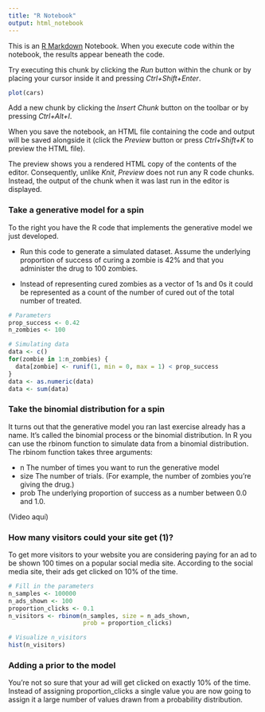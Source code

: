 ```yaml
---
title: "R Notebook"
output: html_notebook
---
```


This is an [R Markdown](http://rmarkdown.rstudio.com) Notebook. When you execute code within the notebook, the results appear beneath the code. 

Try executing this chunk by clicking the *Run* button within the chunk or by placing your cursor inside it and pressing *Ctrl+Shift+Enter*. 

```r
plot(cars)
```

Add a new chunk by clicking the *Insert Chunk* button on the toolbar or by pressing *Ctrl+Alt+I*.

When you save the notebook, an HTML file containing the code and output will be saved alongside it (click the *Preview* button or press *Ctrl+Shift+K* to preview the HTML file).

The preview shows you a rendered HTML copy of the contents of the editor. Consequently, unlike *Knit*, *Preview* does not run any R code chunks. Instead, the output of the chunk when it was last run in the editor is displayed.


### Take a generative model for a spin
To the right you have the R code that implements the generative model we just developed.

* Run this code to generate a simulated dataset. Assume the underlying proportion of success of curing a zombie is 42% and that you administer the drug to 100 zombies.

* Instead of representing cured zombies as a vector of 1s and 0s it could be represented as a count of the number of cured out of the total number of treated. 

```r
# Parameters
prop_success <- 0.42
n_zombies <- 100

# Simulating data
data <- c()
for(zombie in 1:n_zombies) {
  data[zombie] <- runif(1, min = 0, max = 1) < prop_success
}
data <- as.numeric(data)
data <- sum(data)
```

### Take the binomial distribution for a spin

It turns out that the generative model you ran last exercise already has a name. It's called the binomial process or the binomial distribution. In R you can use the rbinom function to simulate data from a binomial distribution. The rbinom function takes three arguments:

* n The number of times you want to run the generative model
* size The number of trials. (For example, the number of zombies you're giving the drug.)
* prob The underlying proportion of success as a number between 0.0 and 1.0.

(Video aquí)

### How many visitors could your site get (1)?

To get more visitors to your website you are considering paying for an ad to be shown 100 times on a popular social media site. According to the social media site, their ads get clicked on 10% of the time.

```r
# Fill in the parameters
n_samples <- 100000
n_ads_shown <- 100
proportion_clicks <- 0.1
n_visitors <- rbinom(n_samples, size = n_ads_shown, 
                     prob = proportion_clicks)

# Visualize n_visitors
hist(n_visitors)
```
  

### Adding a prior to the model

You're not so sure that your ad will get clicked on exactly 10% of the time. Instead of assigning proportion_clicks a single value you are now going to assign it a large number of values drawn from a probability distribution.  






